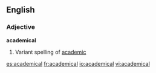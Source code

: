 ==English==
===Adjective===
'''academical'''
# Variant spelling of [[academic]]

[[es:academical]]
[[fr:academical]]
[[io:academical]]
[[vi:academical]]